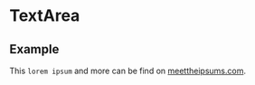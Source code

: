 

<Meta of={Stories} />

# TextArea

## Example

<Canvas of={Stories.Base} />

This `lorem ipsum` and more can be find on
[meettheipsums.com](https://meettheipsums.com/).
